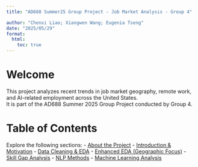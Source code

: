 ```yaml
---
title: "AD688 Summer25 Group Project - Job Market Analysis - Group 4"

author: "Chenxi Liao; Xiangwen Wang; Eugenia Tseng"
date: "2025/05/29"
format:
  html:
    toc: true
---
```





# Welcome

This project analyzes recent trends in job market geography, remote work, and AI-related employment across the United States.  
It is part of the AD688 Summer 2025 Group Project conducted by Group 4.


# Table of Contents
Explore the following sections:
- [About the Project](about.qmd)
- [Introduction & Motivation](introduction.qmd)
- [Data Cleaning & EDA](data_cleaning_eda.qmd)
- [Enhanced EDA (Geographic Focus)](eda_enhance.qmd)
- [Skill Gap Analysis](skill_gap_analysis.qmd)
- [NLP Methods](nlp_methods.qmd)
- [Machine Learning Analysis](ml_analysis.qmd)

